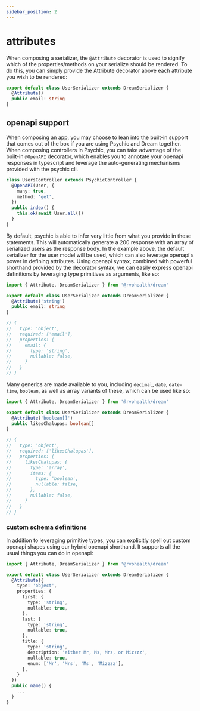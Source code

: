 ```yaml
---
sidebar_position: 2
---
```


# attributes

When composing a serializer, the `@Attribute` decorator is used to signify which of the properties/methods on your serialize should be rendered. To do this, you can simply provide the Attribute decorator above each attribute you wish to be rendered:

```ts
export default class UserSerializer extends DreamSerializer {
  @Attribute()
  public email: string
}
```

## openapi support

When composing an app, you may choose to lean into the built-in support that comes out of the box if you are using Psychic and Dream together. When composing controllers in Psychic, you can take advantage of the built-in `@OpenAPI` decorator, which enables you to annotate your openapi responses in typescript and leverage the auto-generating mechanisms provided with the psychic cli.

```ts
class UsersController extends PsychicController {
  @OpenAPI(User, {
    many: true,
    method: 'get',
  })
  public index() {
    this.ok(await User.all())
  }
}
```

By default, psychic is able to infer very little from what you provide in these statements. This will automatically generate a 200 response with an array of serialized users as the response body. In the example above, the default serializer for the user model will be used, which can also leverage openapi's power in defining attributes. Using openapi syntax, combined with powerful shorthand provided by the decorator syntax, we can easily express openapi definitions by leveraging type primitives as arguments, like so:

```ts
import { Attribute, DreamSerializer } from '@rvohealth/dream'

export default class UserSerializer extends DreamSerializer {
  @Attribute('string')
  public email: string
}

// {
//   type: 'object',
//   required: ['email'],
//   properties: {
//     email: {
//       type: 'string',
//       nullable: false,
//     }
//   }
// }
```

Many generics are made available to you, including `decimal`, `date`, `date-time`, `boolean`, as well as array variants of these, which can be used like so:

```ts
import { Attribute, DreamSerializer } from '@rvohealth/dream'

export default class UserSerializer extends DreamSerializer {
  @Attribute('boolean[]')
  public likesChalupas: boolean[]
}

// {
//   type: 'object',
//   required: ['likesChalupas'],
//   properties: {
//     likesChalupas: {
//       type: 'array',
//       items: {
//         type: 'boolean',
//         nullable: false,
//       },
//       nullable: false,
//     }
//   }
// }
```

### custom schema definitions

In addition to leveraging primitive types, you can explicitly spell out custom openapi shapes using our hybrid openapi shorthand. It supports all the usual things you can do in openapi:

```ts
import { Attribute, DreamSerializer } from '@rvohealth/dream'

export default class UserSerializer extends DreamSerializer {
  @Attribute({
    type: 'object',
    properties: {
      first: {
        type: 'string',
        nullable: true,
      },
      last: {
        type: 'string',
        nullable: true,
      },
      title: {
        type: 'string',
        description: 'either Mr, Ms, Mrs, or Mizzzz',
        nullable: true,
        enum: ['Mr', 'Mrs', 'Ms', 'Mizzzz'],
      },
    }
  })
  public name() {
    ...
  }
}
```
